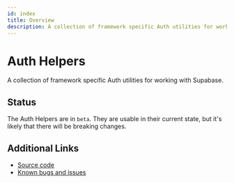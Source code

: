 ```yaml
---
id: index
title: Overview
description: A collection of framework specific Auth utilities for working with Supabase.
---
```


# Auth Helpers

A collection of framework specific Auth utilities for working with Supabase.

## Status

The Auth Helpers are in `beta`. They are usable in their current state, but it's likely that there will be breaking changes.

## Additional Links

- [Source code](https://github.com/supabase/auth-helpers)
- [Known bugs and issues](https://github.com/supabase/auth-helpers/issues)
